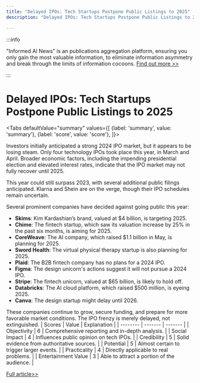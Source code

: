 ```yaml
---
title: "Delayed IPOs: Tech Startups Postpone Public Listings to 2025"
description: "Delayed IPOs: Tech Startups Postpone Public Listings to 2025"

---
```



:::info

"Informed AI News" is an publications aggregation platform, ensuring you only gain the most valuable information, to eliminate information asymmetry and break through the limits of information cocoons.  [Find out more >>](/)

:::

# Delayed IPOs: Tech Startups Postpone Public Listings to 2025


<Tabs
	defaultValue="summary"
	values={[
	{label: 'summary', value: 'summary'},
	{label: 'score', value: 'score'},
]}>
<TabItem value="summary">


Investors initially anticipated a strong 2024 IPO market, but it appears to be losing steam. Only four technology IPOs took place this year, in March and April. Broader economic factors, including the impending presidential election and elevated interest rates, indicate that the IPO market may not fully recover until 2025.

This year could still surpass 2023, with several additional public filings anticipated. Klarna and Shein are on the verge, though their IPO schedules remain uncertain.

Several prominent companies have decided against going public this year:

- **Skims**: Kim Kardashian’s brand, valued at $4 billion, is targeting 2025.
- **Chime**: The fintech startup, which saw its valuation increase by 25% in the past six months, is aiming for 2025.
- **CoreWeave**: The AI company, which raised $1.1 billion in May, is planning for 2025.
- **Sword Health**: The virtual physical therapy startup is also planning for 2025.
- **Plaid**: The B2B fintech company has no plans for a 2024 IPO.
- **Figma**: The design unicorn's actions suggest it will not pursue a 2024 IPO.
- **Stripe**: The fintech unicorn, valued at $65 billion, is likely to hold off.
- **Databricks**: The AI cloud platform, which raised $500 million, is eyeing 2025.
- **Canva**: The design startup might delay until 2026.

These companies continue to grow, secure funding, and prepare for more favorable market conditions. The IPO frenzy is merely delayed, not extinguished.
</TabItem>
<TabItem value="score">
	| Scores     | Value   | Explanation |
	| -------- | ------- | ------- |
	| Objectivity  | 6    | Comprehensive reporting and in-depth analysis.    |
	| Social Impact | 4     | Influences public opinion on tech IPOs.    |
	| Credibility    | 5    | Solid evidence from authoritative sources.    |
	| Potential    | 5    | Almost certain to trigger larger events.    |
	| Practicality    | 4    | Directly applicable to real problems.    |
	| Entertainment Value    | 3    | Able to attract a portion of the audience.    |
</TabItem>
</Tabs>

[Full article>>](https://techcrunch.com/2024/08/07/startups-not-likely-to-ipo-2024/)
